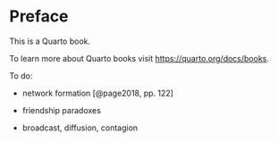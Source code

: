 # Preface {.unnumbered}

This is a Quarto book.

To learn more about Quarto books visit <https://quarto.org/docs/books>.

To do:

-   network formation [@page2018, pp. 122]

-   friendship paradoxes

-   broadcast, diffusion, contagion
